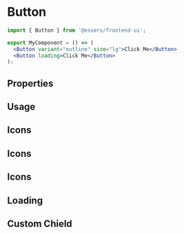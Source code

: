 
<Meta of={ButtonStories} />

# Button

```jsx
import { Button } from '@essers/frontend-ui';

export MyComponent = () => (
  <Button variant="outline" size="lg">Click Me</Button>
  <Button loading>Click Me</Button>
);
```

## Properties

<ArgTypes of={ButtonStories} />

## Usage

<Canvas of={ButtonStories.Usage} />

## Icons

<Canvas of={ButtonStories.WithIcons} />

## Icons

<Canvas of={ButtonStories.Sizes} />

## Icons

<Canvas of={ButtonStories.Block} />


## Loading

<Canvas of={ButtonStories.Loading} />


## Custom Chield

<Canvas of={ButtonStories.CustomChild} />
